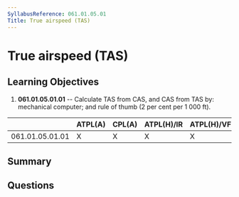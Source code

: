 ```yaml
---
SyllabusReference: 061.01.05.01
Title: True airspeed (TAS)
---
```


# True airspeed (TAS)

## Learning Objectives

1. **061.01.05.01.01** -- Calculate TAS from CAS, and CAS from TAS by: mechanical
   computer; and rule of thumb (2 per cent per 1 000 ft).

|                 | ATPL(A) | CPL(A) | ATPL(H)/IR | ATPL(H)/VFR | CPL(H) | IR  | CBIR(A) |
| --------------- | ------- | ------ | ---------- | ----------- | ------ | --- | ------- |
| 061.01.05.01.01 | X       | X      | X          | X           | X      |     |         |

## Summary

## Questions
